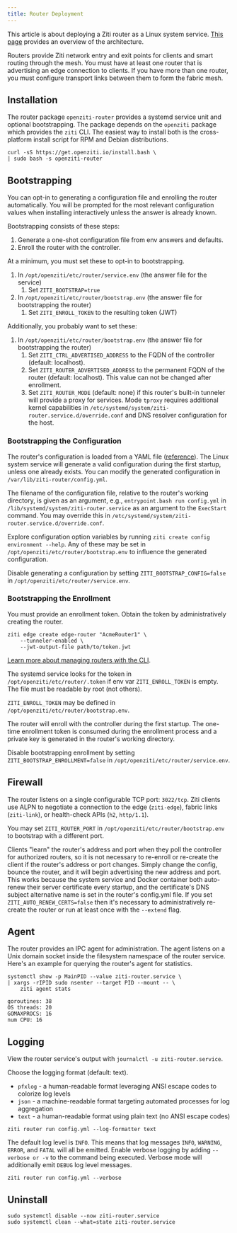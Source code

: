 ```yaml
---
title: Router Deployment
---
```



This article is about deploying a Ziti router as a Linux system service. [This page](/learn/introduction/03-components.md#openziti-router) provides an overview of the architecture.

Routers provide Ziti network entry and exit points for clients and smart routing through the mesh. You must have at least one router that is advertising an edge connection to clients. If you have more than one router, you must configure transport links between them to form the fabric mesh.

## Installation

The router package `openziti-router` provides a systemd service unit and optional bootstrapping. The package depends on the `openziti` package which provides the `ziti` CLI. The easiest way to install both is the cross-platform install script for RPM and Debian distributions.

```text
curl -sS https://get.openziti.io/install.bash \
| sudo bash -s openziti-router
```

<LinuxPackageRepo />

## Bootstrapping

You can opt-in to generating a configuration file and enrolling the router automatically. You will be prompted for the most relevant configuration values when installing interactively unless the answer is already known.

Bootstrapping consists of these steps:

1. Generate a one-shot configuration file from env answers and defaults.
1. Enroll the router with the controller.

At a minimum, you must set these to opt-in to bootstrapping.

1. In `/opt/openziti/etc/router/service.env` (the answer file for the service)
    1. Set `ZITI_BOOTSTRAP=true`
1. In `/opt/openziti/etc/router/bootstrap.env` (the answer file for bootstrapping the router)
    1. Set `ZITI_ENROLL_TOKEN` to the resulting token (JWT)

Additionally, you probably want to set these:

1. In `/opt/openziti/etc/router/bootstrap.env` (the answer file for bootstrapping the router)
    1. Set `ZITI_CTRL_ADVERTISED_ADDRESS` to the FQDN of the controller (default: localhost).
    1. Set `ZITI_ROUTER_ADVERTISED_ADDRESS` to the permanent FQDN of the router (default: localhost). This value can not be changed after enrollment.
    1. Set `ZITI_ROUTER_MODE` (default: none) if this router's built-in tunneler will provide a proxy for services. Mode `tproxy` requires additional kernel capabilities in `/etc/systemd/system/ziti-router.service.d/override.conf` and DNS resolver configuration for the host.

### Bootstrapping the Configuration

The router's configuration is loaded from a YAML file ([reference](/reference/30-configuration/router.md)). The Linux system service will generate a valid configuration during the first startup, unless one already exists. You can modify the generated configuration in `/var/lib/ziti-router/config.yml`.

The filename of the configuration file, relative to the router's working directory, is given as an argument, e.g., `entrypoint.bash run config.yml` in `/lib/systemd/system/ziti-router.service` as an argument to the `ExecStart` command. You may override this in `/etc/systemd/system/ziti-router.service.d/override.conf`.

Explore configuration option variables by running `ziti create config environment --help`. Any of these may be set in `/opt/openziti/etc/router/bootstrap.env` to influence the generated configuration.

Disable generating a configuration by setting `ZITI_BOOTSTRAP_CONFIG=false` in `/opt/openziti/etc/router/service.env`.

### Bootstrapping the Enrollment

You must provide an enrollment token. Obtain the token by administratively creating the router.

```text title="Create a router"
ziti edge create edge-router "AcmeRouter1" \
    --tunneler-enabled \
    --jwt-output-file path/to/token.jwt
```

[Learn more about managing routers with the CLI](/guides/deployments/10-linux/20-router/40-cli-mgmt.md).

The systemd service looks for the token in `/opt/openziti/etc/router/.token` if env var `ZITI_ENROLL_TOKEN` is empty. The file must be readable by root (not others).

`ZITI_ENROLL_TOKEN` may be defined in `/opt/openziti/etc/router/bootstrap.env`.

The router will enroll with the controller during the first startup. The one-time enrollment token is consumed during the enrollment process and a private key is generated in the router's working directory.

Disable bootstrapping enrollment by setting `ZITI_BOOTSTRAP_ENROLLMENT=false` in `/opt/openziti/etc/router/service.env`.

## Firewall

The router listens on a single configurable TCP port: `3022/tcp`. Ziti clients use ALPN to negotiate a connection to the edge (`ziti-edge`), fabric links (`ziti-link`), or health-check APIs (`h2`, `http/1.1`).

You may set `ZITI_ROUTER_PORT` in `/opt/openziti/etc/router/bootstrap.env` to bootstrap with a different port.

Clients "learn" the router's address and port when they poll the controller for authorized routers, so it is not necessary to re-enroll or re-create the client if the router's address or port changes. Simply change the config, bounce the router, and it will begin advertising the new address and port. This works because the system service and Docker container both auto-renew their server certificate every startup, and the certificate's DNS subject alternative name is set in the router's config.yml file. If you set `ZITI_AUTO_RENEW_CERTS=false` then it's necessary to administratively re-create the router or run at least once with the `--extend` flag.

## Agent

The router provides an IPC agent for administration. The agent listens on a Unix domain socket inside the filesystem namespace of the router service. Here's an example for querying the router's agent for statistics.

```text
systemctl show -p MainPID --value ziti-router.service \
| xargs -rIPID sudo nsenter --target PID --mount -- \
    ziti agent stats
```

```buttonless title="Output"
goroutines: 38
OS threads: 20
GOMAXPROCS: 16
num CPU: 16
```

## Logging

View the router service's output with `journalctl -u ziti-router.service`.

<Tabs>
<TabItem value="goformats" label="Log Formats">

Choose the logging format (default: text).

- `pfxlog` - a human-readable format leveraging ANSI escape codes to colorize log levels
- `json` - a machine-readable format targeting automated processes for log aggregation
- `text` - a human-readable format using plain text (no ANSI escape codes)

```text title="Run without colorized log levels"
ziti router run config.yml --log-formatter text
```

</TabItem>
<TabItem value="golevels" label="Log Levels">

The default log level is `INFO`. This means that log messages `INFO`, `WARNING`, `ERROR`, and `FATAL` will all be emitted. Enable verbose logging by adding `--verbose or -v` to the command being executed. Verbose mode will additionally emit `DEBUG` log level messages.

```text title="Run the controller with verbose (DEBUG, 4) log level"
ziti router run config.yml --verbose
```

</TabItem>
</Tabs>

## Uninstall

```text
sudo systemctl disable --now ziti-router.service
sudo systemctl clean --what=state ziti-router.service
```
